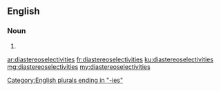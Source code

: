 ==English==

===Noun===
{{head|en|noun plural form}}

# {{plural of|diastereoselectivity|lang=en}}

[[Category:English plurals ending in "-ies"]]

[[ar:diastereoselectivities]]
[[fr:diastereoselectivities]]
[[ku:diastereoselectivities]]
[[mg:diastereoselectivities]]
[[my:diastereoselectivities]]